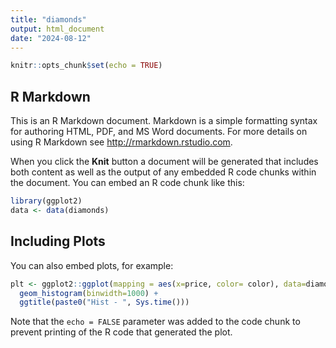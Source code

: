 ```yaml
---
title: "diamonds"
output: html_document
date: "2024-08-12"
---
```


```r
knitr::opts_chunk$set(echo = TRUE)
```

## R Markdown

This is an R Markdown document. Markdown is a simple formatting syntax for authoring HTML, PDF, and MS Word documents. For more details on using R Markdown see <http://rmarkdown.rstudio.com>.

When you click the **Knit** button a document will be generated that includes both content as well as the output of any embedded R code chunks within the document. You can embed an R code chunk like this:

```r
library(ggplot2)
data <- data(diamonds)
```

## Including Plots

You can also embed plots, for example:

```r
plt <- ggplot2::ggplot(mapping = aes(x=price, color= color), data=diamonds) +
  geom_histogram(binwidth=1000) +
  ggtitle(paste0("Hist - ", Sys.time()))
```

Note that the `echo = FALSE` parameter was added to the code chunk to prevent printing of the R code that generated the plot.
